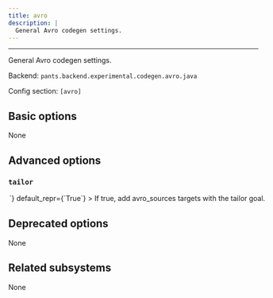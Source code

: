 ```yaml
---
title: avro
description: |
  General Avro codegen settings.
---
```



---

General Avro codegen settings.

Backend: <span className="color--primary">`pants.backend.experimental.codegen.avro.java`</span>

Config section: <span className="color--primary">`[avro]`</span>

<span className={styles.options}>

## Basic options

None

## Advanced options

### `tailor`

<Option
  cli_repr={`--[no-]avro-tailor`}
  env_repr='PANTS_AVRO_TAILOR'
  toml_repr={`[avro]
tailor = <bool>`}
  default_repr={`True`}
>

If true, add `avro_sources` targets with the `tailor` goal.

</Option>

## Deprecated options

None

## Related subsystems

None

</span>
